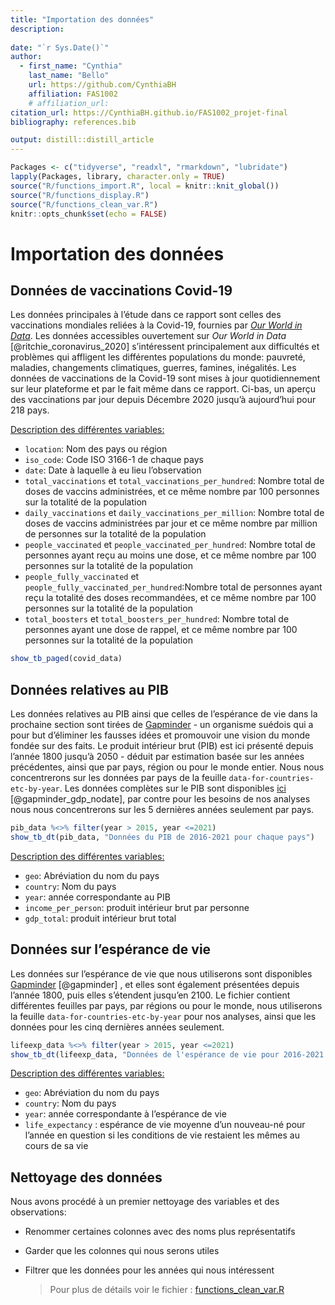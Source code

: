 ```yaml
---
title: "Importation des données"
description: 
    
date: "`r Sys.Date()`"
author:
  - first_name: "Cynthia"
    last_name: "Bello"
    url: https://github.com/CynthiaBH
    affiliation: FAS1002
    # affiliation_url: 
citation_url: https://CynthiaBH.github.io/FAS1002_projet-final
bibliography: references.bib

output: distill::distill_article
---
```


```r
Packages <- c("tidyverse", "readxl", "rmarkdown", "lubridate")
lapply(Packages, library, character.only = TRUE)
source("R/functions_import.R", local = knitr::knit_global())
source("R/functions_display.R")
source("R/functions_clean_var.R")
knitr::opts_chunk$set(echo = FALSE)

```

# Importation des données

## Données de vaccinations Covid-19

Les données principales à l'étude dans ce rapport sont celles des vaccinations mondiales reliées à la Covid-19, fournies par [*Our World in Data*](https://ourworldindata.org/covid-vaccinations). Les données accessibles ouvertement sur *Our World in Data* [@ritchie_coronavirus_2020] s'intéressent principalement aux difficultés et problèmes qui affligent les différentes populations du monde: pauvreté, maladies, changements climatiques, guerres, famines, inégalités. Les données de vaccinations de la Covid-19 sont mises à jour quotidiennement sur leur plateforme et par le fait même dans ce rapport. Ci-bas, un aperçu des vaccinations par jour depuis Décembre 2020 jusqu'à aujourd'hui pour 218 pays.

[Description des différentes variables:]{.ul}

-   `location`: Nom des pays ou région
-   `iso_code`: Code ISO 3166-1 de chaque pays
-   `date`: Date à laquelle à eu lieu l'observation
-   `total_vaccinations` et `total_vaccinations_per_hundred`: Nombre total de doses de vaccins administrées, et ce même nombre par 100 personnes sur la totalité de la population
-   `daily_vaccinations` et `daily_vaccinations_per_million`: Nombre total de doses de vaccins administrées par jour et ce même nombre par million de personnes sur la totalité de la population
-   `people_vaccinated` et `people_vaccinated_per_hundred`: Nombre total de personnes ayant reçu au moins une dose, et ce même nombre par 100 personnes sur la totalité de la population
-   `people_fully_vaccinated` et `people_fully_vaccinated_per_hundred`:Nombre total de personnes ayant reçu la totalité des doses recommandées, et ce même nombre par 100 personnes sur la totalité de la population
-   `total_boosters` et `total_boosters_per_hundred`: Nombre total de personnes ayant une dose de rappel, et ce même nombre par 100 personnes sur la totalité de la population

```r

show_tb_paged(covid_data)
```

## Données relatives au PIB

| Les données relatives au PIB ainsi que celles de l'espérance de vie dans la prochaine section sont tirées de [Gapminder](https://www.gapminder.org) - un organisme suédois qui a pour but d'éliminer les fausses idées et promouvoir une vision du monde fondée sur des faits. Le produit intérieur brut (PIB) est ici présenté depuis l'année 1800 jusqu'à 2050 - déduit par estimation basée sur les années précédentes, ainsi que par pays, région ou pour le monde entier. Nous nous concentrerons sur les données par pays de la feuille `data-for-countries-etc-by-year`. Les données complètes sur le PIB sont disponibles [ici](https://www.gapminder.org/data/documentation/gd001/) [@gapminder_gdp_nodate], par contre pour les besoins de nos analyses nous nous concentrerons sur les 5 dernières années seulement par pays. 

```r
pib_data %<>% filter(year > 2015, year <=2021)
show_tb_dt(pib_data, "Données du PIB de 2016-2021 pour chaque pays")
```

[Description des différentes variables:]{.ul}

-   `geo`: Abréviation du nom du pays
-   `country`: Nom du pays
-   `year`: année correspondante au PIB
-   `income_per_person`: produit intérieur brut par personne
-   `gdp_total`: produit intérieur brut total

## Données sur l'espérance de vie

Les données sur l'espérance de vie que nous utiliserons sont disponibles [Gapminder](https://www.gapminder.org/data/documentation/gd004/) [@gapminder] , et elles sont également présentées depuis l'année 1800, puis elles s'étendent jusqu'en 2100. Le fichier contient différentes feuilles par pays, par régions ou pour le monde, nous utiliserons la feuille `data-for-countries-etc-by-year` pour nos analyses, ainsi que les données pour les cinq dernières années seulement.

```r
lifeexp_data %<>% filter(year > 2015, year <=2021)
show_tb_dt(lifeexp_data, "Données de l'espérance de vie pour 2016-2021 pour chaque pays")

```

[Description des différentes variables:]{.ul}

-   `geo`: Abréviation du nom du pays
-   `country`: Nom du pays
-   `year`: année correspondante à l'espérance de vie
-   `life_expectancy` : espérance de vie moyenne d'un nouveau-né pour l'année en question si les conditions de vie restaient les mêmes au cours de sa vie

## Nettoyage des données

Nous avons procédé à un premier nettoyage des variables et des observations:

-   Renommer certaines colonnes avec des noms plus représentatifs

-   Garder que les colonnes qui nous serons utiles

-   Filtrer que les données pour les années qui nous intéressent

    > Pour plus de détails voir le fichier : [functions_clean_var.R](https://github.com/CynthiaBH/FAS1002_projet-final/blob/main/R/functions_clean_var.R)
